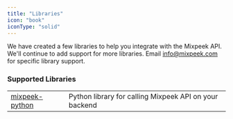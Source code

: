 ```yaml
---
title: "Libraries"
icon: "book"
iconType: "solid"
---
```


We have created a few libraries to help you integrate with the Mixpeek API. We'll continue to add support for more libraries. Email [info@mixpeek.com](mailto:info@mixpeek.com) for specific library support.

### Supported Libraries

|                                                                  |                                                      |
| ---------------------------------------------------------------- | ---------------------------------------------------- |
| [mixpeek-python](https://github.com/mixpeek/mixpeek-python)               | Python library for calling Mixpeek API on your backend |

